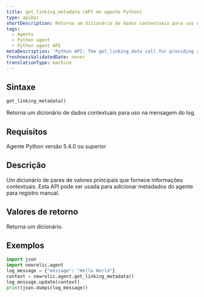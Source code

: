 ```yaml
---
title: get_linking_metadata (API do agente Python)
type: apiDoc
shortDescription: Retorna um dicionário de dados contextuais para uso na mensagem do log.
tags:
  - Agents
  - Python agent
  - Python agent API
metaDescription: 'Python API: The get_linking_data call for providing contextual information for reported data.'
freshnessValidatedDate: never
translationType: machine
---
```


## Sintaxe

```py
get_linking_metadata()
```

Retorna um dicionário de dados contextuais para uso na mensagem do log.

## Requisitos

Agente Python versão 5.4.0 ou superior

## Descrição

Um dicionário de pares de valores principais que fornece informações contextuais. Esta API pode ser usada para adicionar metadados do agente para registro manual.

## Valores de retorno

Retorna um dicionário.

## Exemplos

```py
import json
import newrelic.agent
log_message = {"message": "Hello World"}
context = newrelic.agent.get_linking_metadata()
log_message.update(context)
print(json.dumps(log_message))
```
